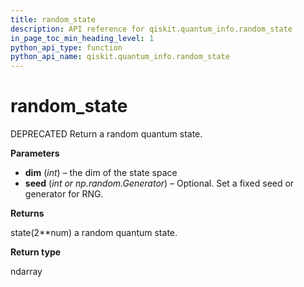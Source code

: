 ```yaml
---
title: random_state
description: API reference for qiskit.quantum_info.random_state
in_page_toc_min_heading_level: 1
python_api_type: function
python_api_name: qiskit.quantum_info.random_state
---
```


# random\_state

<Function id="qiskit.quantum_info.random_state" name="random_state" isDedicatedPage={true} github="https://github.com/qiskit/qiskit/tree/stable/0.14/qiskit/quantum_info/states/random.py" signature="random_state(dim, seed=None)">
  DEPRECATED Return a random quantum state.

  **Parameters**

  *   **dim** (*int*) – the dim of the state space
  *   **seed** (*int or np.random.Generator*) – Optional. Set a fixed seed or generator for RNG.

  **Returns**

  state(2\*\*num) a random quantum state.

  **Return type**

  ndarray
</Function>

